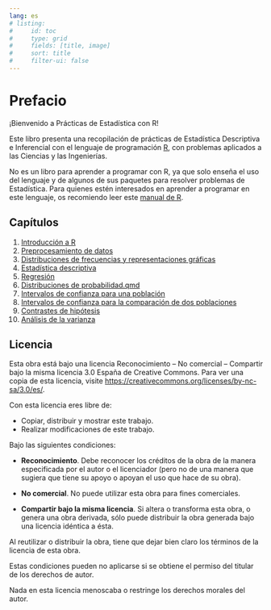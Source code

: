 ```yaml
---
lang: es
# listing: 
#     id: toc
#     type: grid
#     fields: [title, image]
#     sort: title
#     filter-ui: false
---
```


# Prefacio {.unnumbered}

¡Bienvenido a Prácticas de Estadística con R!

Este libro presenta una recopilación de prácticas de Estadística Descriptiva e Inferencial con el lenguaje de programación [R](https://www.r-project.org/), con problemas aplicados a las Ciencias y las Ingenierías.

No es un libro para aprender a programar con R, ya que solo enseña el uso del lenguaje y de algunos de sus paquetes para resolver problemas de Estadística. Para quienes estén interesados en aprender a programar en este lenguaje, os recomiendo leer este [manual de R](https://aprendeconalf.es/manual-r/).

## Capítulos

1. [Introducción a R](/01-intro.qmd)
1. [Preprocesamiento de datos](02-preprocesamiento-datos.qmd)
1. [Distribuciones de frecuencias y representaciones gráficas](03-frecuencias-graficos.qmd)
1. [Estadística descriptiva](04-descriptiva.qmd)
1. [Regresión](05-regresion.qmd)
1. [Distribuciones de probabilidad.qmd](06-distribuciones-probabilidad.qmd)
1. [Intervalos de confianza para una población](07-intervalos-confianza-una-poblacion.qmd)
1. [Intervalos de confianza para la comparación de dos poblaciones](08-intervalos-confianza-comparacion-dos-poblaciones.qmd)
1. [Contrastes de hipótesis](09-contrastes-hipotesis-parametricos-una-y-dos-poblaciones.qmd)
1. [Análisis de la varianza](10-anova.qmd)

## Licencia

Esta obra está bajo una licencia Reconocimiento – No comercial – Compartir bajo la misma licencia 3.0 España de Creative Commons. Para ver una copia de esta licencia, visite [https://creativecommons.org/licenses/by-nc-sa/3.0/es/](https://creativecommons.org/licenses/by-nc-sa/3.0/es/).

Con esta licencia eres libre de:

- Copiar, distribuir y mostrar este trabajo.
- Realizar modificaciones de este trabajo.

Bajo las siguientes condiciones:

- **Reconocimiento**. Debe reconocer los créditos de la obra de la manera especificada por el autor o el licenciador (pero no de una manera que sugiera que tiene su apoyo o apoyan el uso que hace de su obra).

- **No comercial**. No puede utilizar esta obra para fines comerciales.

- **Compartir bajo la misma licencia**. Si altera o transforma esta obra, o genera una obra derivada, sólo puede distribuir la obra generada bajo una licencia idéntica a ésta.

Al reutilizar o distribuir la obra, tiene que dejar bien claro los términos de la licencia de esta obra.

Estas condiciones pueden no aplicarse si se obtiene el permiso del titular de los derechos de autor.

Nada en esta licencia menoscaba o restringe los derechos morales del autor.